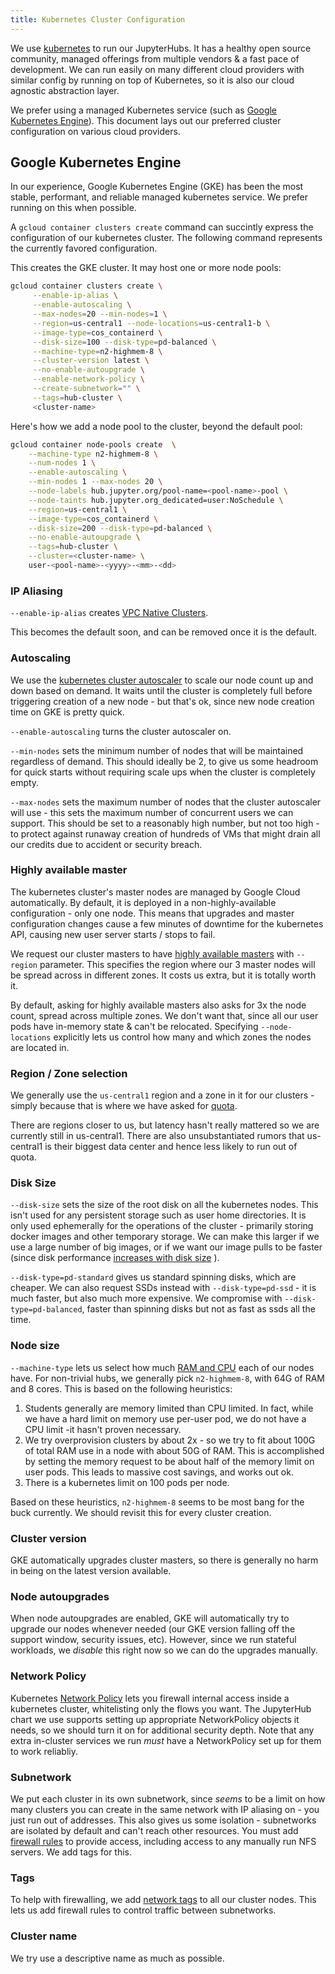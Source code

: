 ```yaml
---
title: Kubernetes Cluster Configuration
---
```


We use [kubernetes](http://kubernetes.io/) to run our JupyterHubs. It
has a healthy open source community, managed offerings from multiple
vendors & a fast pace of development. We can run easily on many
different cloud providers with similar config by running on top of
Kubernetes, so it is also our cloud agnostic abstraction layer.

We prefer using a managed Kubernetes service (such as [Google Kubernetes
Engine](https://cloud.google.com/kubernetes-engine/)). This document
lays out our preferred cluster configuration on various cloud providers.

## Google Kubernetes Engine

In our experience, Google Kubernetes Engine (GKE) has been the most
stable, performant, and reliable managed kubernetes service. We prefer
running on this when possible.

A `gcloud container clusters create` command can succintly express the
configuration of our kubernetes cluster. The following command
represents the currently favored configuration.

This creates the GKE cluster. It may host one or more node pools:

``` bash
gcloud container clusters create \
     --enable-ip-alias \
     --enable-autoscaling \
     --max-nodes=20 --min-nodes=1 \
     --region=us-central1 --node-locations=us-central1-b \
     --image-type=cos_containerd \
     --disk-size=100 --disk-type=pd-balanced \
     --machine-type=n2-highmem-8 \
     --cluster-version latest \
     --no-enable-autoupgrade \
     --enable-network-policy \
     --create-subnetwork="" \
     --tags=hub-cluster \
     <cluster-name>
```

Here\'s how we add a node pool to the cluster, beyond the default pool:

``` bash
gcloud container node-pools create  \
    --machine-type n2-highmem-8 \
    --num-nodes 1 \
    --enable-autoscaling \
    --min-nodes 1 --max-nodes 20 \
    --node-labels hub.jupyter.org/pool-name=<pool-name>-pool \
    --node-taints hub.jupyter.org_dedicated=user:NoSchedule \
    --region=us-central1 \
    --image-type=cos_containerd \
    --disk-size=200 --disk-type=pd-balanced \
    --no-enable-autoupgrade \
    --tags=hub-cluster \
    --cluster=<cluster-name> \
    user-<pool-name>-<yyyy>-<mm>-<dd>
```

### IP Aliasing

`--enable-ip-alias` creates [VPC Native
Clusters](https://cloud.google.com/kubernetes-engine/docs/how-to/alias-ips).

This becomes the default soon, and can be removed once it is the
default.

### Autoscaling

We use the [kubernetes cluster
autoscaler](https://cloud.google.com/kubernetes-engine/docs/concepts/cluster-autoscaler)
to scale our node count up and down based on demand. It waits until the
cluster is completely full before triggering creation of a new node -
but that\'s ok, since new node creation time on GKE is pretty quick.

`--enable-autoscaling` turns the cluster autoscaler on.

`--min-nodes` sets the minimum number of nodes that will be maintained
regardless of demand. This should ideally be 2, to give us some headroom
for quick starts without requiring scale ups when the cluster is
completely empty.

`--max-nodes` sets the maximum number of nodes that the cluster
autoscaler will use - this sets the maximum number of concurrent users
we can support. This should be set to a reasonably high number, but not
too high - to protect against runaway creation of hundreds of VMs that
might drain all our credits due to accident or security breach.

### Highly available master

The kubernetes cluster\'s master nodes are managed by Google Cloud
automatically. By default, it is deployed in a non-highly-available
configuration - only one node. This means that upgrades and master
configuration changes cause a few minutes of downtime for the kubernetes
API, causing new user server starts / stops to fail.

We request our cluster masters to have [highly available
masters](https://cloud.google.com/kubernetes-engine/docs/concepts/regional-clusters)
with `--region` parameter. This specifies the region where our 3 master
nodes will be spread across in different zones. It costs us extra, but
it is totally worth it.

By default, asking for highly available masters also asks for 3x the
node count, spread across multiple zones. We don\'t want that, since all
our user pods have in-memory state & can\'t be relocated. Specifying
`--node-locations` explicitly lets us control how many and which zones
the nodes are located in.

### Region / Zone selection

We generally use the `us-central1` region and a zone in it for our
clusters -simply because that is where we have asked for
[quota](https://cloud.google.com/compute/quotas).

There are regions closer to us, but latency hasn\'t really mattered so
we are currently still in us-central1. There are also unsubstantiated
rumors that us-central1 is their biggest data center and hence less
likely to run out of quota.

### Disk Size

`--disk-size` sets the size of the root disk on all the kubernetes
nodes. This isn\'t used for any persistent storage such as user home
directories. It is only used ephemerally for the operations of the
cluster - primarily storing docker images and other temporary storage.
We can make this larger if we use a large number of big images, or if we
want our image pulls to be faster (since disk performance [increases
with disk size](https://cloud.google.com/compute/docs/disks/performance)
).

`--disk-type=pd-standard` gives us standard spinning disks, which are
cheaper. We can also request SSDs instead with `--disk-type=pd-ssd` - it
is much faster, but also much more expensive. We compromise with
`--disk-type=pd-balanced`, faster than spinning disks but not as fast as
ssds all the time.

### Node size

`--machine-type` lets us select how much [RAM and
CPU](https://cloud.google.com/compute/docs/machine-types) each of our
nodes have. For non-trivial hubs, we generally pick `n2-highmem-8`, with
64G of RAM and 8 cores. This is based on the following heuristics:

1.  Students generally are memory limited than CPU limited. In fact,
    while we have a hard limit on memory use per-user pod, we do not
    have a CPU limit -it hasn\'t proven necessary.
2.  We try overprovision clusters by about 2x - so we try to fit about
    100G of total RAM use in a node with about 50G of RAM. This is
    accomplished by setting the memory request to be about half of the
    memory limit on user pods. This leads to massive cost savings, and
    works out ok.
3.  There is a kubernetes limit on 100 pods per node.

Based on these heuristics, `n2-highmem-8` seems to be most bang for the
buck currently. We should revisit this for every cluster creation.

### Cluster version

GKE automatically upgrades cluster masters, so there is generally no
harm in being on the latest version available.

### Node autoupgrades

When node autoupgrades are enabled, GKE will automatically try to
upgrade our nodes whenever needed (our GKE version falling off the
support window, security issues, etc). However, since we run stateful
workloads, we *disable* this right now so we can do the upgrades
manually.

### Network Policy

Kubernetes [Network
Policy](https://kubernetes.io/docs/concepts/services-networking/network-policies/)
lets you firewall internal access inside a kubernetes cluster,
whitelisting only the flows you want. The JupyterHub chart we use
supports setting up appropriate NetworkPolicy objects it needs, so we
should turn it on for additional security depth. Note that any extra
in-cluster services we run *must* have a NetworkPolicy set up for them
to work reliabliy.

### Subnetwork

We put each cluster in its own subnetwork, since *seems* to be a limit
on how many clusters you can create in the same network with IP aliasing
on - you just run out of addresses. This also gives us some isolation -
subnetworks are isolated by default and can\'t reach other resources.
You must add [firewall
rules](https://cloud.google.com/vpc/docs/using-firewalls) to provide
access, including access to any manually run NFS servers. We add tags
for this.

### Tags

To help with firewalling, we add [network
tags](https://cloud.google.com/vpc/docs/add-remove-network-tags) to all
our cluster nodes. This lets us add firewall rules to control traffic
between subnetworks.

### Cluster name

We try use a descriptive name as much as possible.
